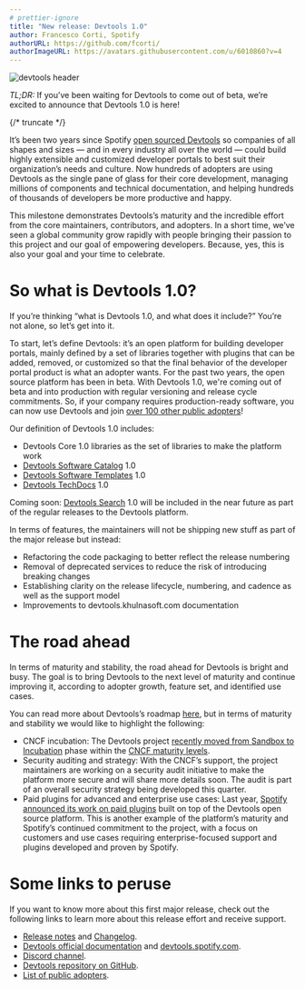 ```yaml
---
# prettier-ignore
title: "New release: Devtools 1.0"
author: Francesco Corti, Spotify
authorURL: https://github.com/fcorti/
authorImageURL: https://avatars.githubusercontent.com/u/6010860?v=4
---
```


![devtools header](assets/22-03-16/release.1.0.gif)

_TL;DR:_ If you’ve been waiting for Devtools to come out of beta, we’re excited to announce that Devtools 1.0 is here!

{/* truncate */}

It’s been two years since Spotify [open sourced Devtools](https://devtools.khulnasoft.com/blog/2020/03/16/announcing-devtools) so companies of all shapes and sizes — and in every industry all over the world — could build highly extensible and customized developer portals to best suit their organization’s needs and culture. Now hundreds of adopters are using Devtools as the single pane of glass for their core development, managing millions of components and technical documentation, and helping hundreds of thousands of developers be more productive and happy.

This milestone demonstrates Devtools’s maturity and the incredible effort from the core maintainers, contributors, and adopters. In a short time, we’ve seen a global community grow rapidly with people bringing their passion to this project and our goal of empowering developers. Because, yes, this is also your goal and your time to celebrate.

# So what is Devtools 1.0?

If you’re thinking “what is Devtools 1.0, and what does it include?” You’re not alone, so let’s get into it.

To start, let’s define Devtools: it’s an open platform for building developer portals, mainly defined by a set of libraries together with plugins that can be added, removed, or customized so that the final behavior of the developer portal product is what an adopter wants. For the past two years, the open source platform has been in beta. With Devtools 1.0, we're coming out of beta and into production with regular versioning and release cycle commitments. So, if your company requires production-ready software, you can now use Devtools and join [over 100 other public adopters](https://github.com/khulnasoft/devtools/blob/master/ADOPTERS.md)!

Our definition of Devtools 1.0 includes:

- Devtools Core 1.0 libraries as the set of libraries to make the platform work
- [Devtools Software Catalog](https://devtools.khulnasoft.com/docs/features/software-catalog/) 1.0
- [Devtools Software Templates](https://devtools.khulnasoft.com/docs/features/software-templates/) 1.0
- [Devtools TechDocs](https://devtools.khulnasoft.com/docs/features/techdocs/) 1.0

Coming soon: [Devtools Search](https://devtools.khulnasoft.com/docs/features/search/) 1.0 will be included in the near future as part of the regular releases to the Devtools platform.

In terms of features, the maintainers will not be shipping new stuff as part of the major release but instead:

- Refactoring the code packaging to better reflect the release numbering
- Removal of deprecated services to reduce the risk of introducing breaking changes
- Establishing clarity on the release lifecycle, numbering, and cadence as well as the support model
- Improvements to devtools.khulnasoft.com documentation

# The road ahead

In terms of maturity and stability, the road ahead for Devtools is bright and busy. The goal is to bring Devtools to the next level of maturity and continue improving it, according to adopter growth, feature set, and identified use cases.

You can read more about Devtools’s roadmap [here](https://devtools.khulnasoft.com/docs/overview/roadmap), but in terms of maturity and stability we would like to highlight the following:

- CNCF incubation: The Devtools project [recently moved from Sandbox to Incubation](https://www.cncf.io/blog/2022/03/15/devtools-project-joins-the-cncf-incubator/) phase within the [CNCF maturity levels](https://www.cncf.io/projects/#:~:text=Maturity%20levels,should%20be%20adopting%20different%20projects.).
- Security auditing and strategy: With the CNCF’s support, the project maintainers are working on a security audit initiative to make the platform more secure and will share more details soon. The audit is part of an overall security strategy being developed this quarter.
- Paid plugins for advanced and enterprise use cases: Last year, [Spotify announced its work on paid plugins](https://devtools.spotify.com/blog/paid-plugins-announcement/) built on top of the Devtools open source platform. This is another example of the platform’s maturity and Spotify’s continued commitment to the project, with a focus on customers and use cases requiring enterprise-focused support and plugins developed and proven by Spotify.

# Some links to peruse

If you want to know more about this first major release, check out the following links to learn more about this release effort and receive support.

- [Release notes](https://devtools.khulnasoft.com/docs/releases/v1.0.0) and [Changelog](https://github.com/khulnasoft/devtools/releases/tag/v1.0.0).
- [Devtools official documentation](https://devtools.khulnasoft.com/docs/) and [devtools.spotify.com](https://devtools.spotify.com/).
- [Discord channel](https://discord.gg/devtools-687207715902193673).
- [Devtools repository on GitHub](https://github.com/khulnasoft/devtools).
- [List of public adopters](https://github.com/khulnasoft/devtools/blob/master/ADOPTERS.md).
